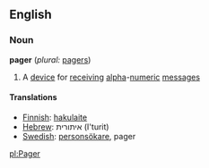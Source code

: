 ==English==

===Noun===
'''pager'''  (''plural:'' [[pagers]])
#A [[device]] for [[receive|receiving]] [[alpha]]-[[numeric]] [[message]]s

==== Translations ====

*[[Finnish]]: [[hakulaite]]
*[[Hebrew]]: איתורית (I'turit)
*[[Swedish]]: [[personsökare]], pager

[[pl:Pager]]